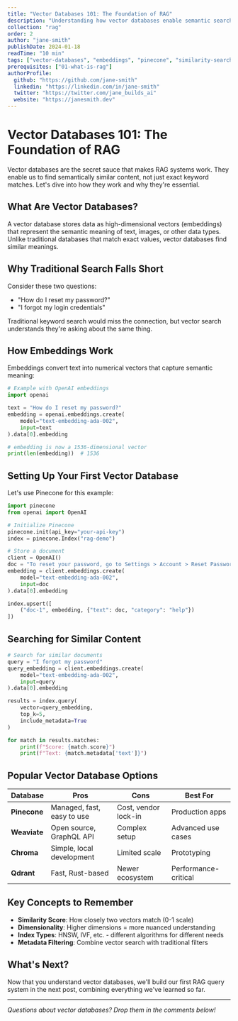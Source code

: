 ```yaml
---
title: "Vector Databases 101: The Foundation of RAG"
description: "Understanding how vector databases enable semantic search and make RAG systems possible"
collection: "rag"
order: 2
author: "jane-smith"
publishDate: 2024-01-18
readTime: "10 min"
tags: ["vector-databases", "embeddings", "pinecone", "similarity-search"]
prerequisites: ["01-what-is-rag"]
authorProfile:
  github: "https://github.com/jane-smith"
  linkedin: "https://linkedin.com/in/jane-smith"
  twitter: "https://twitter.com/jane_builds_ai"
  website: "https://janesmith.dev"
---
```


# Vector Databases 101: The Foundation of RAG

Vector databases are the secret sauce that makes RAG systems work. They enable us to find semantically similar content, not just exact keyword matches. Let's dive into how they work and why they're essential.

## What Are Vector Databases?

A vector database stores data as high-dimensional vectors (embeddings) that represent the semantic meaning of text, images, or other data types. Unlike traditional databases that match exact values, vector databases find similar meanings.

## Why Traditional Search Falls Short

Consider these two questions:
- "How do I reset my password?"  
- "I forgot my login credentials"

Traditional keyword search would miss the connection, but vector search understands they're asking about the same thing.

## How Embeddings Work

Embeddings convert text into numerical vectors that capture semantic meaning:

```python
# Example with OpenAI embeddings
import openai

text = "How do I reset my password?"
embedding = openai.embeddings.create(
    model="text-embedding-ada-002",
    input=text
).data[0].embedding

# embedding is now a 1536-dimensional vector
print(len(embedding))  # 1536
```

## Setting Up Your First Vector Database

Let's use Pinecone for this example:

```python
import pinecone
from openai import OpenAI

# Initialize Pinecone
pinecone.init(api_key="your-api-key")
index = pinecone.Index("rag-demo")

# Store a document
client = OpenAI()
doc = "To reset your password, go to Settings > Account > Reset Password"
embedding = client.embeddings.create(
    model="text-embedding-ada-002",
    input=doc
).data[0].embedding

index.upsert([
    ("doc-1", embedding, {"text": doc, "category": "help"})
])
```

## Searching for Similar Content

```python
# Search for similar documents
query = "I forgot my password"
query_embedding = client.embeddings.create(
    model="text-embedding-ada-002", 
    input=query
).data[0].embedding

results = index.query(
    vector=query_embedding,
    top_k=5,
    include_metadata=True
)

for match in results.matches:
    print(f"Score: {match.score}")
    print(f"Text: {match.metadata['text']}")
```

## Popular Vector Database Options

| Database | Pros | Cons | Best For |
|----------|------|------|----------|
| **Pinecone** | Managed, fast, easy to use | Cost, vendor lock-in | Production apps |
| **Weaviate** | Open source, GraphQL API | Complex setup | Advanced use cases |
| **Chroma** | Simple, local development | Limited scale | Prototyping |
| **Qdrant** | Fast, Rust-based | Newer ecosystem | Performance-critical |

## Key Concepts to Remember

- **Similarity Score**: How closely two vectors match (0-1 scale)
- **Dimensionality**: Higher dimensions = more nuanced understanding
- **Index Types**: HNSW, IVF, etc. - different algorithms for different needs
- **Metadata Filtering**: Combine vector search with traditional filters

## What's Next?

Now that you understand vector databases, we'll build our first RAG query system in the next post, combining everything we've learned so far.

---

*Questions about vector databases? Drop them in the comments below!* 